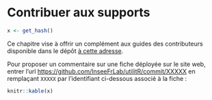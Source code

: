 # Contribuer aux supports

```r
x <- get_hash()
```

Ce chapitre vise à offrir un complément aux guides des contributeurs disponible dans le dépôt [à cette adresse](https://github.com/InseeFrLab/utilitR/blob/master/CONTRIBUTING.md). 

Pour proposer un commentaire sur une fiche déployée sur le site web, entrer l'url <https://github.com/InseeFrLab/utilitR/commit/XXXXX> en remplaçant `XXXXX` par l'identifiant ci-dessous associé à la fiche : 


```r
knitr::kable(x)
```